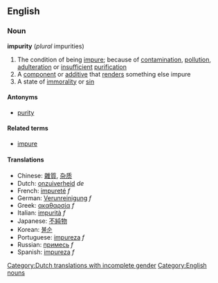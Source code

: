 ==English==
===Noun===
'''impurity''' (''plural'' impurities)
# The condition of being [[impure]]; because of [[contamination]], [[pollution]], [[adulteration]] or [[insufficient]] [[purification]]
# A [[component]] or [[additive]] that [[render]]s something else impure
# A state of [[immorality]] or [[sin]]
====Antonyms====
*[[purity]]
====Related terms====
*[[impure]]
====Translations====
*Chinese: [[雜質]], [[杂质]]
*Dutch: [[onzuiverheid]] ''de'' [[Category:Dutch translations with incomplete gender]]
*French: [[impureté]] ''f''
*German: [[Verunreinigung]] ''f''
*Greek: [[ακαθαρσία]] ''f''
*Italian: [[impurità]] ''f''
*Japanese: [[不純物]]
*Korean: [[불순]]
*Portuguese: [[impureza]] ''f''
*Russian: [[примесь]] ''f''
*Spanish: [[impureza]] ''f''
[[Category:English nouns]]
